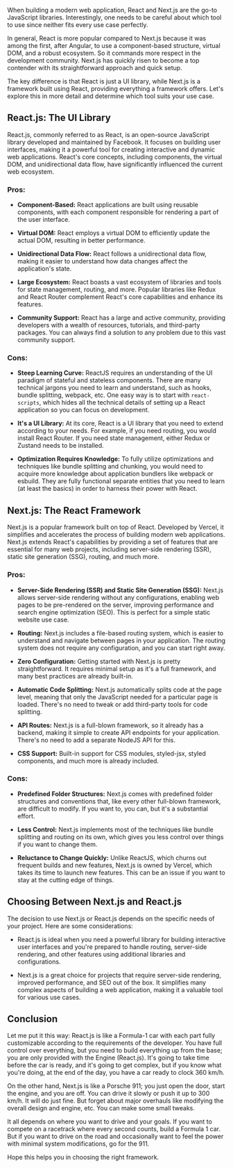 When building a modern web application, React and Next.js are the go-to JavaScript libraries. Interestingly, one needs to be careful about which tool to use since neither fits every use case perfectly.

In general, React is more popular compared to Next.js because it was among the first, after Angular, to use a component-based structure, virtual DOM, and a robust ecosystem. So it commands more respect in the development community. Next.js has quickly risen to become a top contender with its straightforward approach and quick setup.

The key difference is that React is just a UI library, while Next.js is a framework built using React, providing everything a framework offers. Let's explore this in more detail and determine which tool suits your use case.

## React.js: The UI Library

React.js, commonly referred to as React, is an open-source JavaScript library developed and maintained by Facebook. It focuses on building user interfaces, making it a powerful tool for creating interactive and dynamic web applications. React's core concepts, including components, the virtual DOM, and unidirectional data flow, have significantly influenced the current web ecosystem.

### Pros:

- **Component-Based:** React applications are built using reusable components, with each component responsible for rendering a part of the user interface.

- **Virtual DOM:** React employs a virtual DOM to efficiently update the actual DOM, resulting in better performance.

- **Unidirectional Data Flow:** React follows a unidirectional data flow, making it easier to understand how data changes affect the application's state.

- **Large Ecosystem:** React boasts a vast ecosystem of libraries and tools for state management, routing, and more. Popular libraries like Redux and React Router complement React's core capabilities and enhance its features.

- **Community Support:** React has a large and active community, providing developers with a wealth of resources, tutorials, and third-party packages. You can always find a solution to any problem due to this vast community support.

### Cons:

- **Steep Learning Curve:** ReactJS requires an understanding of the UI paradigm of stateful and stateless components. There are many technical jargons you need to learn and understand, such as hooks, bundle splitting, webpack, etc. One easy way is to start with `react-scripts`, which hides all the technical details of setting up a React application so you can focus on development.

- **It's a UI Library:** At its core, React is a UI library that you need to extend according to your needs. For example, if you need routing, you would install React Router. If you need state management, either Redux or Zustand needs to be installed.

- **Optimization Requires Knowledge:** To fully utilize optimizations and techniques like bundle splitting and chunking, you would need to acquire more knowledge about application bundlers like webpack or esbuild. They are fully functional separate entities that you need to learn (at least the basics) in order to harness their power with React.

## Next.js: The React Framework

Next.js is a popular framework built on top of React. Developed by Vercel, it simplifies and accelerates the process of building modern web applications. Next.js extends React's capabilities by providing a set of features that are essential for many web projects, including server-side rendering (SSR), static site generation (SSG), routing, and much more.

### Pros:

- **Server-Side Rendering (SSR) and Static Site Generation (SSG):** Next.js allows server-side rendering without any configurations, enabling web pages to be pre-rendered on the server, improving performance and search engine optimization (SEO). This is perfect for a simple static website use case.

- **Routing:** Next.js includes a file-based routing system, which is easier to understand and navigate between pages in your application. The routing system does not require any configuration, and you can start right away.

- **Zero Configuration:** Getting started with Next.js is pretty straightforward. It requires minimal setup as it's a full framework, and many best practices are already built-in.

- **Automatic Code Splitting:** Next.js automatically splits code at the page level, meaning that only the JavaScript needed for a particular page is loaded. There's no need to tweak or add third-party tools for code splitting.

- **API Routes:** Next.js is a full-blown framework, so it already has a backend, making it simple to create API endpoints for your application. There's no need to add a separate NodeJS API for this.

- **CSS Support:** Built-in support for CSS modules, styled-jsx, styled components, and much more is already included.

### Cons:

- **Predefined Folder Structures:** Next.js comes with predefined folder structures and conventions that, like every other full-blown framework, are difficult to modify. If you want to, you can, but it's a substantial effort.

- **Less Control:** Next.js implements most of the techniques like bundle splitting and routing on its own, which gives you less control over things if you want to change them.

- **Reluctance to Change Quickly:** Unlike ReactJS, which churns out frequent builds and new features, Next.js is owned by Vercel, which takes its time to launch new features. This can be an issue if you want to stay at the cutting edge of things.

## Choosing Between Next.js and React.js

The decision to use Next.js or React.js depends on the specific needs of your project. Here are some considerations:

- React.js is ideal when you need a powerful library for building interactive user interfaces and you're prepared to handle routing, server-side rendering, and other features using additional libraries and configurations.

- Next.js is a great choice for projects that require server-side rendering, improved performance, and SEO out of the box. It simplifies many complex aspects of building a web application, making it a valuable tool for various use cases.

## Conclusion

Let me put it this way: React.js is like a Formula-1 car with each part fully customizable according to the requirements of the developer. You have full control over everything, but you need to build everything up from the base; you are only provided with the Engine (React.js). It's going to take time before the car is ready, and it's going to get complex, but if you know what you're doing, at the end of the day, you have a car ready to clock 360 km/h.

On the other hand, Next.js is like a Porsche 911; you just open the door, start the engine, and you are off. You can drive it slowly or push it up to 300 km/h. It will do just fine. But forget about major overhauls like modifying the overall design and engine, etc. You can make some small tweaks.

It all depends on where you want to drive and your goals. If you want to compete on a racetrack where every second counts, build a Formula 1 car. But if you want to drive on the road and occasionally want to feel the power with minimal system modifications, go for the 911.

Hope this helps you in choosing the right framework.
